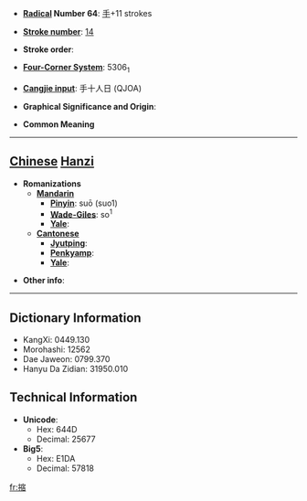 * '''[[Wiktionary:Chinese radical index| Radical]] Number 64''': [[Wiktionary:Chinese radical index 手|手]]+11 strokes

* '''[[Wiktionary:Chinese total strokes index|Stroke number]]''': [[Wiktionary:Chinese total strokes index 14|14]]

* '''Stroke order''': 

* '''[[Wiktionary:Chinese four corner index|Four-Corner System]]''': 5306<sub>1</sub>

* '''[[Wiktionary:Chinese Cangjie index|Cangjie input]]''': 手十人日 (QJOA)

* '''Graphical Significance and Origin''': 

* '''Common Meaning'''

----

== [[Chinese]] [[Hanzi]] ==

* '''Romanizations'''
** '''[[Mandarin]]'''
*** '''[[Pinyin]]''': suō (suo1)
*** '''[[Wade-Giles]]''': so<sup>1</sup>
*** '''[[Yale]]''': 
** '''[[Cantonese]]'''
*** '''[[Jyutping]]''':
*** '''[[Penkyamp]]''': 
*** '''[[Yale]]''': 

* '''Other info''': 

----

== Dictionary Information ==

* KangXi: 0449.130
* Morohashi: 12562
* Dae Jaweon: 0799.370
* Hanyu Da Zidian: 31950.010

== Technical Information ==

* '''Unicode''':
** Hex: 644D
** Decimal: 25677
* '''Big5''':
** Hex: E1DA
** Decimal: 57818

[[fr:摍]]